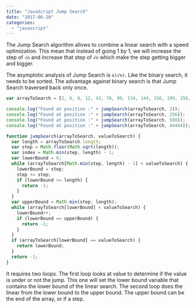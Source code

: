 ```yaml
---
title: "JavaScript Jump Search"
date: "2017-06-20"
categories:
  - "javascript"
---
```


The Jump Search algorithm allows to combine a linear search with a speed optimization. This mean that instead of going 1 by 1, we will increase the step of `√n` and increase that step of `√n` which make the step getting bigger and bigger.

The asymptotic analysis of Jump Search is `o(√n)`. Like the binary search, it needs to be sorted. The advantage against binary search is that Jump Search traversed back only once.

```typescript
var arrayToSearch = [2, 6, 8, 12, 43, 78, 99, 134, 144, 156, 199, 256, 500];

console.log("Found at position :" + jumpSearch(arrayToSearch, 2));
console.log("Found at position :" + jumpSearch(arrayToSearch, 256));
console.log("Found at position :" + jumpSearch(arrayToSearch, 500));
console.log("Found at position :" + jumpSearch(arrayToSearch, 44444));

function jumpSearch(arrayToSearch, valueToSearch) {
  var length = arrayToSearch.length;
  var step = Math.floor(Math.sqrt(length));
  var index = Math.min(step, length) - 1;
  var lowerBound = 0;
  while (arrayToSearch[Math.min(step, length) - 1] < valueToSearch) {
    lowerBound = step;
    step += step;
    if (lowerBound >= length) {
      return -1;
    }
  }
  var upperBound = Math.min(step, length);
  while (arrayToSearch[lowerBound] < valueToSearch) {
    lowerBound++;
    if (lowerBound == upperBound) {
      return -1;
    }
  }
  if (arrayToSearch[lowerBound] == valueToSearch) {
    return lowerBound;
  }
  return -1;
}
```

It requires two loops. The first loop looks at value to determine if the value is under or not the jump. This one will set the lower bound variable that contains the lower bound of the linear search. The second loop does the linear from the lower bound to the upper bound. The upper bound can be the end of the array, or if a step.
